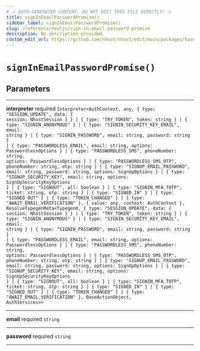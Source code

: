 ```yaml
---
# ⚠️ AUTO-GENERATED CONTENT. DO NOT EDIT THIS FILE DIRECTLY! ⚠️
title: signInEmailPasswordPromise()
sidebar_label: signInEmailPasswordPromise()
slug: /reference/nextjs/sign-in-email-password-promise
description: No description provided.
custom_edit_url: https://github.com/nhost/nhost/edit/main/packages/hasura-auth-js/src/promises/signInEmailPassword.ts#L23
---
```


# `signInEmailPasswordPromise()`

## Parameters

---

**<span className="parameter-name">interpreter</span>** <span className="optional-status">required</span> <code>Interpreter&lt;AuthContext, any, { type: "SESSION_UPDATE", data: { session: NhostSession } } &#124; { type: "TRY_TOKEN", token: string } &#124; { type: "SIGNIN_ANONYMOUS" } &#124; { type: "SIGNIN_SECURITY_KEY_EMAIL", email: string } &#124; { type: "SIGNIN_PASSWORD", email: string, password: string } &#124; { type: "PASSWORDLESS_EMAIL", email: string, options: PasswordlessOptions } &#124; { type: "PASSWORDLESS_SMS", phoneNumber: string, options: PasswordlessOptions } &#124; { type: "PASSWORDLESS_SMS_OTP", phoneNumber: string, otp: string } &#124; { type: "SIGNUP_EMAIL_PASSWORD", email: string, password: string, options: SignUpOptions } &#124; { type: "SIGNUP_SECURITY_KEY", email: string, options: SignUpSecurityKeyOptions } &#124; { type: "SIGNOUT", all: boolean } &#124; { type: "SIGNIN_MFA_TOTP", ticket: string, otp: string } &#124; { type: "SIGNED_IN" } &#124; { type: "SIGNED_OUT" } &#124; { type: "TOKEN_CHANGED" } &#124; { type: "AWAIT_EMAIL_VERIFICATION" }, { value: any, context: AuthContext }, ResolveTypegenMeta&lt;Typegen0, { type: "SESSION_UPDATE", data: { session: NhostSession } } &#124; { type: "TRY_TOKEN", token: string } &#124; { type: "SIGNIN_ANONYMOUS" } &#124; { type: "SIGNIN_SECURITY_KEY_EMAIL", email: string } &#124; { type: "SIGNIN_PASSWORD", email: string, password: string } &#124; { type: "PASSWORDLESS_EMAIL", email: string, options: PasswordlessOptions } &#124; { type: "PASSWORDLESS_SMS", phoneNumber: string, options: PasswordlessOptions } &#124; { type: "PASSWORDLESS_SMS_OTP", phoneNumber: string, otp: string } &#124; { type: "SIGNUP_EMAIL_PASSWORD", email: string, password: string, options: SignUpOptions } &#124; { type: "SIGNUP_SECURITY_KEY", email: string, options: SignUpSecurityKeyOptions } &#124; { type: "SIGNOUT", all: boolean } &#124; { type: "SIGNIN_MFA_TOTP", ticket: string, otp: string } &#124; { type: "SIGNED_IN" } &#124; { type: "SIGNED_OUT" } &#124; { type: "TOKEN_CHANGED" } &#124; { type: "AWAIT_EMAIL_VERIFICATION" }, BaseActionObject, AuthServices&gt;&gt;</code>

---

**<span className="parameter-name">email</span>** <span className="optional-status">required</span> <code>string</code>

---

**<span className="parameter-name">password</span>** <span className="optional-status">required</span> <code>string</code>

---
